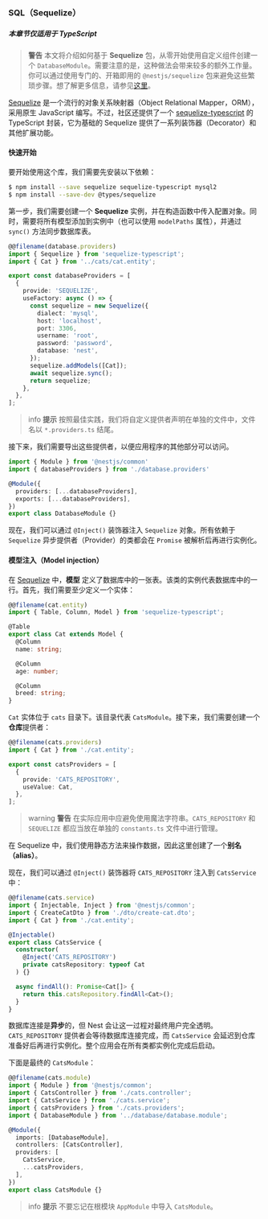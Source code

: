 ### SQL（Sequelize）

##### 本章节仅适用于 TypeScript

> **警告** 本文将介绍如何基于 **Sequelize** 包，从零开始使用自定义组件创建一个 `DatabaseModule`。需要注意的是，这种做法会带来较多的额外工作量。你可以通过使用专门的、开箱即用的 `@nestjs/sequelize` 包来避免这些繁琐步骤。想了解更多信息，请参见[这里](/techniques/database#sequelize-integration)。

[Sequelize](https://github.com/sequelize/sequelize) 是一个流行的对象关系映射器（Object Relational Mapper，ORM），采用原生 JavaScript 编写。不过，社区还提供了一个 [sequelize-typescript](https://github.com/RobinBuschmann/sequelize-typescript) 的 TypeScript 封装，它为基础的 Sequelize 提供了一系列装饰器（Decorator）和其他扩展功能。

#### 快速开始

要开始使用这个库，我们需要先安装以下依赖：

```bash
$ npm install --save sequelize sequelize-typescript mysql2
$ npm install --save-dev @types/sequelize
```

第一步，我们需要创建一个 **Sequelize** 实例，并在构造函数中传入配置对象。同时，需要将所有模型添加到实例中（也可以使用 `modelPaths` 属性），并通过 `sync()` 方法同步数据库表。

```typescript
@@filename(database.providers)
import { Sequelize } from 'sequelize-typescript';
import { Cat } from '../cats/cat.entity';

export const databaseProviders = [
  {
    provide: 'SEQUELIZE',
    useFactory: async () => {
      const sequelize = new Sequelize({
        dialect: 'mysql',
        host: 'localhost',
        port: 3306,
        username: 'root',
        password: 'password',
        database: 'nest',
      });
      sequelize.addModels([Cat]);
      await sequelize.sync();
      return sequelize;
    },
  },
];
```

> info **提示** 按照最佳实践，我们将自定义提供者声明在单独的文件中，文件名以 `*.providers.ts` 结尾。

接下来，我们需要导出这些提供者，以便应用程序的其他部分可以访问。

```typescript
import { Module } from '@nestjs/common'
import { databaseProviders } from './database.providers'

@Module({
  providers: [...databaseProviders],
  exports: [...databaseProviders],
})
export class DatabaseModule {}
```

现在，我们可以通过 `@Inject()` 装饰器注入 `Sequelize` 对象。所有依赖于 `Sequelize` 异步提供者（Provider）的类都会在 `Promise` 被解析后再进行实例化。

#### 模型注入（Model injection）

在 [Sequelize](https://github.com/sequelize/sequelize) 中，**模型** 定义了数据库中的一张表。该类的实例代表数据库中的一行。首先，我们需要至少定义一个实体：

```typescript
@@filename(cat.entity)
import { Table, Column, Model } from 'sequelize-typescript';

@Table
export class Cat extends Model {
  @Column
  name: string;

  @Column
  age: number;

  @Column
  breed: string;
}
```

`Cat` 实体位于 `cats` 目录下。该目录代表 `CatsModule`。接下来，我们需要创建一个**仓库**提供者：

```typescript
@@filename(cats.providers)
import { Cat } from './cat.entity';

export const catsProviders = [
  {
    provide: 'CATS_REPOSITORY',
    useValue: Cat,
  },
];
```

> warning **警告** 在实际应用中应避免使用魔法字符串。`CATS_REPOSITORY` 和 `SEQUELIZE` 都应当放在单独的 `constants.ts` 文件中进行管理。

在 Sequelize 中，我们使用静态方法来操作数据，因此这里创建了一个**别名（alias）**。

现在，我们可以通过 `@Inject()` 装饰器将 `CATS_REPOSITORY` 注入到 `CatsService`中：

```typescript
@@filename(cats.service)
import { Injectable, Inject } from '@nestjs/common';
import { CreateCatDto } from './dto/create-cat.dto';
import { Cat } from './cat.entity';

@Injectable()
export class CatsService {
  constructor(
    @Inject('CATS_REPOSITORY')
    private catsRepository: typeof Cat
  ) {}

  async findAll(): Promise<Cat[]> {
    return this.catsRepository.findAll<Cat>();
  }
}
```

数据库连接是**异步**的，但 Nest 会让这一过程对最终用户完全透明。`CATS_REPOSITORY` 提供者会等待数据库连接完成，而 `CatsService` 会延迟到仓库准备好后再进行实例化。整个应用会在所有类都实例化完成后启动。

下面是最终的 `CatsModule`：

```typescript
@@filename(cats.module)
import { Module } from '@nestjs/common';
import { CatsController } from './cats.controller';
import { CatsService } from './cats.service';
import { catsProviders } from './cats.providers';
import { DatabaseModule } from '../database/database.module';

@Module({
  imports: [DatabaseModule],
  controllers: [CatsController],
  providers: [
    CatsService,
    ...catsProviders,
  ],
})
export class CatsModule {}
```

> info **提示** 不要忘记在根模块 `AppModule` 中导入 `CatsModule`。

